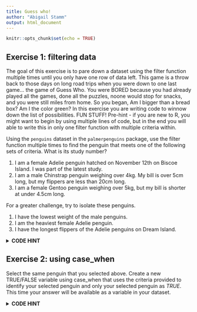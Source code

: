 ```yaml
---
title: Guess who!
author: "Abigail Stamm"
output: html_document
---
```


```r
knitr::opts_chunk$set(echo = TRUE)
```

## Exercise 1: filtering data

The goal of this exercise is to pare down a dataset using the filter function multiple times until you only have one row of data left. This game is a throw back to those days on long road trips when you were down to one last game... the game of Guess Who. You were BORED because you had already played all the games, done all the puzzles, noone would stop for snacks, and you were still miles from home. So you began, Am I bigger than a bread box? Am I the color green? In this exercise you are writing code to winnow down the list of possibilities. FUN STUFF! Pre-hint - if you are new to R, you might want to begin by using multiple lines of code, but in the end you will able to write this in only one filter function with multiple criteria within.

Using the `penguins` dataset in the `palmerpenguins` package, use the filter function multiple times to find the penguin that meets one of the following sets of criteria. What is its study number?

1. I am a female Adelie penguin hatched on November 12th on Biscoe Island. I was part of the latest study.
1. I am a male Chinstrap penguin weighing over 4kg. My bill is over 5cm long, but my flippers are less than 20cm long. 
1. I am a female Gentoo penguin weighing over 5kg, but my bill is shorter at under 4.5cm long. 

For a greater challenge, try to isolate these penguins.

1. I have the lowest weight of the male penguins.
1. I am the heaviest female Adelie penguin.
1. I have the longest flippers of the Adelie penguins on Dream Island.


<details>
<summary>**CODE HINT**</summary>
  Example: 
  `filter(data, x < 0)`  
  Remember to account for `NA` values.

<details>
<summary>**ADVANCED *CODE HINT**</summary>
  Example:
  `filter(body_mass_g > 4000)`
  
<details>
<summary>**PRECISE CODE HINT**</summary>
  Example:
  `filter(penguins, body_mass_g == min(body_mass_g, na.rm = TRUE))`
  
</details>
</details>
</details>


## Exercise 2: using case_when

Select the same penguin that you selected above. Create a new TRUE/FALSE variable using case_when that uses the criteria provided to identify your selected penguin and only your selected penguin as *TRUE*. This time your answer will be available as a variable in your dataset.

<details>
<summary>**CODE HINT**</summary>
  Example: 
  `case_when(x == y ~ TRUE, .default = FALSE)`  

<details>
<summary>**ADVANCED *CODE HINT**</summary>
  Example:
  `case_when(body_mass_g > 4000 ~ TRUE, .default = FALSE)`
  
<details>
<summary>**PRECISE CODE HINT**</summary>
  Example:
  `mutate(penguins, subject = case_when(body_mass_g > 4000 & bill_length_mm > 50 ~ TRUE, .default = FALSE))`
  
</details>
</details>
</details>



